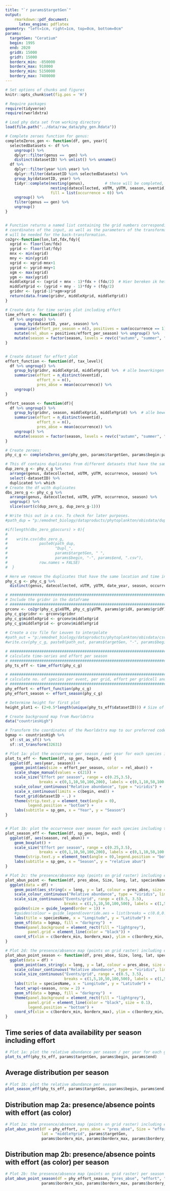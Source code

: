 ```yaml
---
title: "`r params$targetGen`"
output: 
    rmarkdown::pdf_document:
      latex_engine: pdflatex
geometry: "left=1cm, right=1cm, top=0cm, bottom=0cm"
params:
  targetGen: "Ceratium"
  begin: 1995
  end: 2020
  gridX: 15000
  gridY: 15000
  borderx_min: -850000
  borderx_max: 910000
  bordery_min: 5150000
  bordery_max: 7400000
---
```


```r
# Set options of chunks and figures
knitr::opts_chunk$set(fig.pos = 'H')

# Require packages
require(tidyverse)
require(rworldxtra)

# Load phy data set from working directory
load(file.path("../data/raw_data/phy_gen.Rdata"))

```

```r
# Complete zeroes function for genus:
completeZeros_gen <- function(df, gen, year){
  selectedDatasets <- df %>% 
    ungroup() %>%
    dplyr::filter(genus ==  gen) %>%
    distinct(datasetID) %>% unlist() %>% unname()
  df %>%
    dplyr::filter(year %in% year) %>%
    dplyr::filter(datasetID %in% selectedDatasets) %>%
    group_by(datasetID, year) %>%
    tidyr::complete(nesting(genus),         # these will be completed, with their occurrence
                    nesting(datecollected, xUTM, yUTM, season, eventid),   # Combinations of these parameters are to be found
                    fill = list(occurrence = 0)) %>% 
    ungroup() %>%
    filter(genus == gen) %>%
    ungroup()
}


# Function returns a named list containing the grid numbers corresponding to the 
# coordinates of the input, as well as the parameters of the transformation that 
# will be needed for the back-transformation.
co2gr<-function(lon,lat,fdx,fdy){
  xgrid <- floor(lon/fdx)
  ygrid <- floor(lat/fdy)
  mnx <- min(xgrid)
  mny <- min(ygrid)
  xgrid <- xgrid-mnx+1
  ygrid <- ygrid-mny+1
  xgm <- max(xgrid)
  ygm <- max(ygrid)
  middleXgrid <- (xgrid + mnx - 1)*fdx + (fdx/2)  # Hier bereken ik het middelpunt, deze formule komt uit gr2co (zie hieronder)
  middleYgrid <- (ygrid + mny - 1)*fdy + (fdy/2)
  gridnr <- (ygrid-1)*xgm+xgrid
  return(data.frame(gridnr, middleXgrid, middleYgrid))
}

# Create data for time series plot including effort
time_effort <- function(df) {
  df %>% ungroup() %>%
    group_by(datasetID, year, season) %>%
    summarize(effort_per_season = n(), positives = sum(occurrence == 1)) %>%
    mutate(rel_abun = positives/effort_per_season) %>% ungroup() %>%
    mutate(season = factor(season, levels = rev(c("autumn", "summer", "spring", "winter")))) 
}


# Create dataset for effort plot
effort_function <- function(df, tax_level){
  df %>% ungroup() %>%
    group_by(gridnr, middleXgrid, middleYgrid) %>%  # alle bewerkingen per grid cell en aphiaID
    summarise(effort = n_distinct(eventid),
              effort_n = n(),
              pres_abse = mean(occurrence)) %>%
    ungroup()
}

effort_season <- function(df){
  df %>% ungroup() %>%
    group_by(gridnr, season, middleXgrid, middleYgrid) %>%  # alle bewerkingen per grid cell en aphiaID
    summarise(effort = n_distinct(eventid),
              effort_n = n(),
              pres_abse = mean(occurrence)) %>%
    ungroup() %>%
    mutate(season = factor(season, levels = rev(c("autumn", "summer", "spring", "winter")))) 
}

```


```r
# Create zeroes:
phy_c_g <- completeZeros_gen(phy_gen, params$targetGen, params$begin:params$end) 

# This df contains duplicates from different datasets that have the same location and time, which seems unlikely
dup_zero_g <- phy_c_g %>% 
  arrange(genus, datecollected, xUTM, yUTM, occurrence, season) %>%
  select(-datasetID) %>%
  duplicated %>% which
# Create the df with duplicates
dbs_zero_g <- phy_c_g %>% 
  arrange(genus, datecollected, xUTM, yUTM, occurrence, season) %>%
  ungroup() %>%
  slice(sort(c(dup_zero_g, dup_zero_g-1))) 

# Write this out in a csv. To check for later purposes.
#path_dup = "p:/emodnet_biology/dataproducts/phytoplankton/obisdata/duplicates/"

#if(length(dbs_zero_g$occurs) > 0){
#    
#    write.csv(dbs_zero_g, 
#              paste0(path_dup, 
#                     "Dupl_", 
#                     params$targetGen, " ", 
#                     params$begin, "-", params$end, ".csv"), 
#              row.names = FALSE)
#  }   

# Here we remove the duplicates that have the same location and time in different datasets 
phy_c_g <- phy_c_g %>%
  distinct(genus, datecollected, xUTM, yUTM, date_year, season, occurrence, .keep_all = TRUE)

# #############################################################################
# Include the gridnr in the dataframe
# #############################################################################
grconv <- co2gr(phy_c_g$xUTM, phy_c_g$yUTM, params$gridX, params$gridY)  
phy_c_g$gridnr <- grconv$gridnr
phy_c_g$middleXgrid <- grconv$middleXgrid
phy_c_g$middleYgrid <- grconv$middleYgrid
  
# Create a csv file for Leuven to interpolate
#path_out = "p:/emodnet_biology/dataproducts/phytoplankton/obisdata/csv-files/"
#write.csv(phy_c_g, paste0(path_out, params$targetGen, "-", params$begin, "-", params$end, ".csv"), row.names = FALSE)

# #############################################################################
# calculate time-series and effort per season
# ############################################################################# 
phy_ts_eff <- time_effort(phy_c_g)

# #############################################################################
# calculate no. of species per event, per grid, effort per gridcell and mean occurrence per grid
# #############################################################################
phy_effort <- effort_function(phy_c_g) 
phy_effort_season <- effort_season(phy_c_g)


```

```r
# Determine height for first plot
height_plot1 <- (2+0.5*length(unique(phy_ts_eff$datasetID))) # Size of height plot 1

# Create background map from Rworldxtra
data("countriesHigh") 

# Transform the coordinates of the Rworldxtra map to our preferred code (32631)
bgmap <- countriesHigh %>%
  sf::st_as_sf() %>%
  sf::st_transform(32631)

# Plot 1a: plot the occurrence per season / per year for each species including the effort
plot_ts_eff <- function(df, sp_gen, begin, end) {
  ggplot(df, aes(year, season)) +
    geom_point(aes(size = effort_per_season, color = rel_abun)) +
    scale_shape_manual(values = c(21)) +
    scale_size("Effort per season", range = c(0.25,3.5), 
               breaks = c(0,1,10,50,100,200), labels = c(0,1,10,50,100,200), limits = c(0,200)) +
    scale_colour_continuous("Relative abundance", type = "viridis") +
    scale_x_continuous(limits = c(begin, end)) +
    facet_grid(datasetID ~ .) +
    theme(strip.text.y = element_text(angle = 0),
          legend.position = "bottom") +
    labs(subtitle = sp_gen, x = "Year", y = "Season")
}


# Plot 1b: plot the occurrence over season for each species including the effort
plot_season_eff <- function(df, sp_gen, begin, end) {
  ggplot(df, aes(season, rel_abun)) +
    geom_boxplot() +
    scale_size("Effort per season", range = c(0.25,3.5), 
               breaks = c(0,1,10,50,100,200), labels = c(0,1,10,50,100,200), limits = c(0,200)) +
    theme(strip.text.y = element_text(angle = 0),legend.position = "bottom") +
    labs(subtitle = sp_gen, x = "Season", y = "relative abun")
}

# Plot 2c: the presence/absence map (points on grid raster) including effort (as size)
plot_abun_point <- function(df, pres_abse, Size, long, lat, speciesName, borderx_min, borderx_max, bordery_min, bordery_max){
  ggplot(data = df) +
    geom_point(aes_string(x = long, y = lat, colour = pres_abse, size = Size), show.legend = TRUE) +
    scale_colour_continuous("Relative abundance", type = "viridis", limits = c(0,1)) +
    scale_size_continuous("Events/grid", range = c(0.5, 3.5),
                          breaks = c(1,5,10,50,100,500), labels = c(1,5,10,50,100,500), limits = c(1,500)) +
    guides(size = guide_legend(order = 1)) +
    #guides(colour = guide_legend(override.aes = list(breaks = c(0.0,0.25,0.5,0.75,1.0)))) +
    labs(title = speciesName, x = "Longitude", y = "Latitude") + 
    geom_sf(data = bgmap, fill = "darkgrey")  +
    theme(panel.background = element_rect(fill = "lightgrey"),
          panel.grid = element_line(color = "black")) +
    coord_sf(xlim = c(borderx_min, borderx_max), ylim = c(bordery_min, bordery_max)) 
}

# Plot 2d: the presence/absence map (points on grid raster) including effort (as size)
plot_abun_point_season <- function(df, pres_abse, Size, long, lat, speciesName, borderx_min, borderx_max, bordery_min, bordery_max){
  ggplot(data = df) +
    geom_point(aes_string(x = long, y = lat, colour = pres_abse, size = Size), show.legend = TRUE) +
    scale_colour_continuous("Relative abundance", type = "viridis", limits = c(0,1)) +
    scale_size_continuous("Events/grid", range = c(0.5, 3.5),
                          breaks = c(1,5,10,50,100,500), labels = c(1,5,10,50,100,500), limits = c(1,500)) +
    labs(title = speciesName, x = "Longitude", y = "Latitude") + 
    facet_wrap(~season, nrow = 2) +
    geom_sf(data = bgmap, fill = "darkgrey")  +
    theme(panel.background = element_rect(fill = "lightgrey"),
          panel.grid = element_line(color = "black", size = 0.1),
          legend.position = "bottom") +
    coord_sf(xlim = c(borderx_min, borderx_max), ylim = c(bordery_min, bordery_max))
}

```

## Time series of data availability per season including effort

```r
# Plot 1a: plot the relative abundance per season / per year for each genera and dataset + EFFORT
plot_ts_eff(phy_ts_eff, params$targetGen, params$begin, params$end)
```


## Average distribution per season

```r
# Plot 1b: plot the relative abundance per season 
plot_season_eff(phy_ts_eff, params$targetGen, params$begin, params$end)
```


## Distribution map 2a: presence/absence points with effort (as color) 

```r
# Plot 2a: the presence/absence map (points on grid raster) including effort
plot_abun_point(df = phy_effort, pres_abse = "pres_abse", Size = "effort", long = "middleXgrid", 
                lat = "middleYgrid", params$targetGen, 
                params$borderx_min, params$borderx_max, params$bordery_min, params$bordery_max)
```

## Distribution map 2b: presence/absence points with effort (as color) per season

```r
# Plot 2b: the presence/absence map (points on grid raster) per season
plot_abun_point_season(df = phy_effort_season, "pres_abse", "effort", "middleXgrid", "middleYgrid", params$targetGen, 
                params$borderx_min, params$borderx_max, params$bordery_min, params$bordery_max)
```
